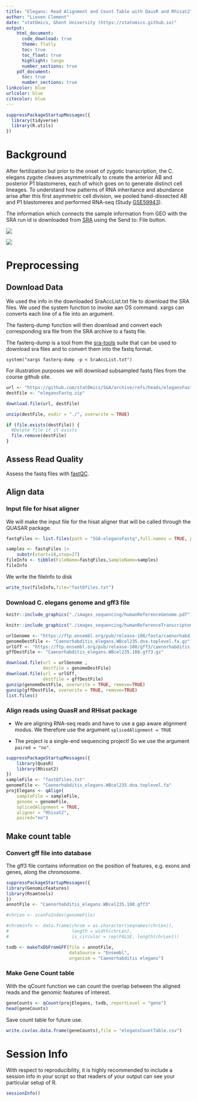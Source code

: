 ```yaml
---
title: "Elegans: Read Alignment and Count Table with QausR and Rhisat2"
author: "Lieven Clement"
date: "statOmics, Ghent University (https://statomics.github.io)"
output:
    html_document:
      code_download: true
      theme: flatly
      toc: true
      toc_float: true
      highlight: tango
      number_sections: true
    pdf_document:
      toc: true
      number_sections: true
linkcolor: blue
urlcolor: blue
citecolor: blue
---
```


```r
suppressPackageStartupMessages({
  library(tidyverse)
  library(R.utils)
})
```
# Background 

After fertilization but prior to the onset of zygotic transcription, the C. elegans zygote cleaves asymmetrically to create the anterior AB and posterior P1 blastomeres, each of which goes on to generate distinct cell lineages. To understand how patterns of RNA inheritance and abundance arise after this first asymmetric cell division, we pooled hand-dissected AB and P1 blastomeres and performed RNA-seq (Study [GSE59943](https://www.ncbi.nlm.nih.gov/geo/query/acc.cgi?acc=GSE59943)).


The information which connects the sample information from GEO with the SRA run id is downloaded from [SRA](https://www.ncbi.nlm.nih.gov/sra?term=SRP045110) using the Send to: File button.

![](https://raw.githubusercontent.com/statOmics/SGA/master/images_sequencing/elegans_GSE59943.png)

![](https://raw.githubusercontent.com/statOmics/SGA/master/images_sequencing/elegans_sraAccessions.png)

# Preprocessing 

## Download Data 

We used the info in the downloaded SraAccList.txt file to download the SRA files. 
We used the system function to invoke aan OS command. xargs can converts each line of a file into an argument. 

The fasterq-dump function will then download and convert each corresponding sra file from the SRA archive to a fastq file. 

The fasterq-dump is a tool from the [sra-tools](https://github.com/ncbi/sra-tools) suite that can be used to download sra files and to convert them into the fastq format. 

```
system("xargs fasterq-dump -p < SraAccList.txt")
```

For illustration purposes we will download subsampled fastq files from the course github site. 


```r
url <- "https://github.com/statOmics/SGA/archive/refs/heads/elegansFastq.zip"
destFile <- "elegansFastq.zip"

download.file(url, destFile)

unzip(destFile, exdir = "./", overwrite = TRUE)

if (file.exists(destFile)) {
  #Delete file if it exists
  file.remove(destFile)
}
```

## Assess Read Quality 

Assess the fastq files with [fastQC](https://www.bioinformatics.babraham.ac.uk/projects/fastqc/). 

## Align data

### Input file for hisat aligner

We will make the input file for the hisat aligner that will be called through the QUASAR package. 

```r
fastqFiles <- list.files(path = "SGA-elegansFastq",full.names = TRUE, pattern = "fastq")

samples <- fastqFiles |>
    substr(start=18,stop=27) 
fileInfo <- tibble(FileName=fastqFiles,SampleName=samples)
fileInfo
```

We write the fileInfo to disk 

```r
write_tsv(fileInfo,file="fastQfiles.txt")
```

### Download C. elegans genome and gff3 file 

```r
knitr::include_graphics("./images_sequencing/humanReferenceGenome.pdf")
```


```r
knitr::include_graphics("./images_sequencing/humanReferenceTranscriptome.pdf")
```

```r
urlGenome <- "https://ftp.ensembl.org/pub/release-108/fasta/caenorhabditis_elegans/dna/Caenorhabditis_elegans.WBcel235.dna.toplevel.fa.gz"
genomeDestFile <- "Caenorhabditis_elegans.WBcel235.dna.toplevel.fa.gz"
urlGff <- "https://ftp.ensembl.org/pub/release-108/gff3/caenorhabditis_elegans/Caenorhabditis_elegans.WBcel235.108.gff3.gz"
gffDestFile <- "Caenorhabditis_elegans.WBcel235.108.gff3.gz"

download.file(url = urlGenome ,
              destfile = genomeDestFile)
download.file(url = urlGff,
              destfile = gffDestFile)
gunzip(genomeDestFile, overwrite = TRUE, remove=TRUE)
gunzip(gffDestFile, overwrite = TRUE, remove=TRUE)
list.files()
```

### Align reads using QuasR and RHisat package

- We are aligning RNA-seq reads and have to use a gap aware alignment modus. We therefore use the argument `splicedAlignment = TRUE`

- The project is a single-end sequencing project! So we use the argument `paired = "no"`.

```r
suppressPackageStartupMessages({
    library(QuasR)
    library(Rhisat2)
})
sampleFile <- "fastQfiles.txt"
genomeFile <- "Caenorhabditis_elegans.WBcel235.dna.toplevel.fa"    
projElegans <- qAlign(
    sampleFile = sampleFile, 
    genome = genomeFile,
    splicedAlignment = TRUE, 
    aligner = "Rhisat2",
    paired="no")
```

## Make count table

### Convert gff file into database

The gff3 file contains information on the position of features, e.g. exons and genes, along the chromosome. 

```r
suppressPackageStartupMessages({
library(GenomicFeatures)
library(Rsamtools)
})
annotFile <- "Caenorhabditis_elegans.WBcel235.108.gff3"

#chrLen <- scanFaIndex(genomeFile)

#chrominfo <- data.frame(chrom = as.character(seqnames(chrLen)),
#                        length = width(chrLen),
#                        is_circular = rep(FALSE, length(chrLen)))

txdb <- makeTxDbFromGFF(file = annotFile,
                        dataSource = "Ensembl",
                        organism = "Caenorhabditis elegans")
```

### Make Gene Count table 

With the qCount function we can count the overlap between the aligned reads and the genomic features of interest. 

```r
geneCounts <- qCount(projElegans, txdb, reportLevel = "gene")
head(geneCounts)
```

Save count table for future use. 

```r
write.csv(as.data.frame(geneCounts),file = "elegansCountTable.csv")
```


# Session Info

With respect to reproducibility, it is highly recommended to include a session info in your script so that readers of your output can see your particular setup of R. 

```r
sessionInfo()
```

